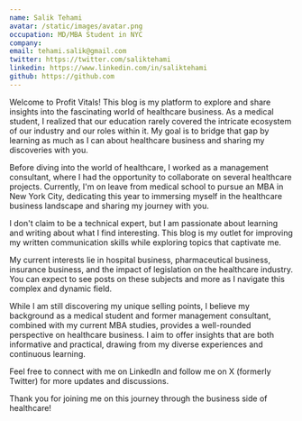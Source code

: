 ```yaml
---
name: Salik Tehami
avatar: /static/images/avatar.png
occupation: MD/MBA Student in NYC
company:
email: tehami.salik@gmail.com
twitter: https://twitter.com/saliktehami
linkedin: https://www.linkedin.com/in/saliktehami
github: https://github.com
---
```


Welcome to Profit Vitals! This blog is my platform to explore and share insights into the fascinating world of healthcare business. As a medical student, I realized that our education rarely covered the intricate ecosystem of our industry and our roles within it. My goal is to bridge that gap by learning as much as I can about healthcare business and sharing my discoveries with you.

Before diving into the world of healthcare, I worked as a management consultant, where I had the opportunity to collaborate on several healthcare projects. Currently, I'm on leave from medical school to pursue an MBA in New York City, dedicating this year to immersing myself in the healthcare business landscape and sharing my journey with you.

I don't claim to be a technical expert, but I am passionate about learning and writing about what I find interesting. This blog is my outlet for improving my written communication skills while exploring topics that captivate me.

My current interests lie in hospital business, pharmaceutical business, insurance business, and the impact of legislation on the healthcare industry. You can expect to see posts on these subjects and more as I navigate this complex and dynamic field.

While I am still discovering my unique selling points, I believe my background as a medical student and former management consultant, combined with my current MBA studies, provides a well-rounded perspective on healthcare business. I aim to offer insights that are both informative and practical, drawing from my diverse experiences and continuous learning.

Feel free to connect with me on LinkedIn and follow me on X (formerly Twitter) for more updates and discussions.

Thank you for joining me on this journey through the business side of healthcare!